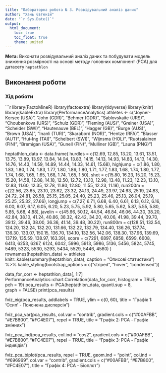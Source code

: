 ```yaml
---
title: "Лабораторна робота № 3. Розвідувальний аналіз даних"
author: "Хань Євгеній"
date: "`r Sys.Date()`"
output:
  html_document:
    toc: true
    toc_float: true
    theme: united
---
```


**Мета:** Виконати розвідувальний аналіз даних та побудувати модель зниження розмірності на основі методу головних компонент (PCA) для датасету `heptathlon`

## Виконання роботи {.tabset}


### Хід роботи

```r
library(FactoMineR)
library(factoextra)
library(tidyverse)
library(knitr)
library(kableExtra)
library(PerformanceAnalytics)
athletes <- c("Joyner-Kersee (USA)", "John (GDR)", "Behmer (GDR)", "Sablovskaite (URS)", 
              "Choubenkova (URS)", "Schulz (GDR)", "Fleming (AUS)", "Greiner (USA)", 
              "Scheider (SWI)", "Hautenauve (BEL)", "Hagger (GB)", "Burge (AUS)", 
              "Brown (USA)", "Inanli (TUR)", "Skarabord (NOR)", "Hentze (RFA)", 
              "Blasser (AUT)", "Hui-Ing (TAI)", "Schelbert (SWI)", "Wijnsma (HOL)", 
              "Ruotsalainen (FIN)", "Bremigan (USA)", "Gunell (FIN)", "Mulliner (GB)", 
              "Launa (PNG)")

heptathlon_data <- data.frame(
  hurdles = c(12.69, 12.85, 13.20, 13.61, 13.51, 13.75, 13.89, 13.97, 13.84, 14.04, 
              13.83, 14.15, 14.13, 14.93, 14.83, 14.13, 14.30, 14.76, 14.43, 14.59, 
              14.89, 14.44, 14.33, 14.61, 15.68),
  highjump = c(1.86, 1.80, 1.83, 1.80, 1.74, 1.83, 1.77, 1.80, 1.86, 1.80, 1.71, 1.77, 
               1.83, 1.68, 1.74, 1.80, 1.77, 1.74, 1.68, 1.65, 1.65, 1.68, 1.74, 
               1.65, 1.50),
  shot = c(15.80, 16.23, 15.20, 15.23, 15.20, 14.58, 12.88, 14.18, 12.50, 12.72, 13.10, 
           12.98, 13.48, 11.23, 12.23, 13.10, 12.83, 11.60, 12.35, 12.78, 11.80, 
           12.80, 11.55, 12.23, 11.18),
  run200m = c(22.56, 23.65, 23.10, 23.62, 23.32, 24.13, 24.49, 23.97, 24.63, 25.19, 
              24.83, 24.72, 24.81, 26.58, 25.15, 25.05, 24.40, 25.23, 25.46, 25.13, 
              26.04, 25.19, 25.25, 25.32, 27.66),
  longjump = c(7.27, 6.71, 6.68, 6.40, 6.61, 6.13, 6.12, 6.16, 6.00, 6.07, 6.17, 6.05, 
               6.20, 5.23, 5.75, 5.92, 5.80, 5.65, 5.62, 5.87, 5.55, 5.80, 5.85, 
               5.68, 4.88),
  javelin = c(45.66, 50.12, 44.54, 46.84, 46.06, 44.30, 38.20, 42.84, 38.10, 41.24, 
              40.86, 38.32, 42.42, 34.20, 40.06, 41.98, 39.44, 39.70, 39.12, 39.46, 
              38.00, 36.36, 41.14, 39.48, 30.22),
  run800m = c(128.51, 132.54, 124.20, 132.24, 132.20, 131.66, 132.22, 132.79, 134.40, 
              136.26, 137.74, 136.30, 133.07, 150.15, 136.70, 134.10, 132.56, 142.06, 
              138.30, 137.96, 139.69, 137.19, 135.59, 138.97, 163.39),
  score = c(7291, 6897, 6858, 6599, 6608, 6413, 6253, 6267, 6124, 6042, 5996, 5913, 
            5986, 5136, 5456, 5824, 5745, 5489, 5323, 5530, 5293, 5434, 5529, 
            5446, 4580)
)
rownames(heptathlon_data) <- athletes
knitr::kable(summary(heptathlon_data), caption = "Описові статистики") %>%
  kable_styling(bootstrap_options = c("striped", "hover", "condensed"))

data_for_corr <- heptathlon_data[, 1:7]
PerformanceAnalytics::chart.Correlation(data_for_corr, histogram = TRUE, pch = 19)
pca_results <- PCA(heptathlon_data, 
                   quanti.sup = 8,  
                   graph = FALSE) 
print(pca_results)


fviz_eig(pca_results, addlabels = TRUE, ylim = c(0, 60),
         title = "Графік 1: 'Осип' - Пояснена дисперсія")

fviz_pca_var(pca_results, 
             col.var = "contrib", 
             gradient.cols = c("#00AFBB", "#E7B800", "#FC4E07"),
             repel = TRUE, 
             title = "Графік 2: PCA - Графік змінних")

fviz_pca_ind(pca_results, 
             col.ind = "cos2", 
             gradient.cols = c("#00AFBB", "#E7B800", "#FC4E07"),
             repel = TRUE, 
             title = "Графік 3: PCA - Графік індивідів")

fviz_pca_biplot(pca_results, 
                repel = TRUE,
                geom.ind = "point", 
                col.ind = "#696969", 
                col.var = "contrib", 
                gradient.cols = c("#00AFBB", "#E7B800", "#FC4E07"),
                title = "Графік 4: PCA - Біоплот")